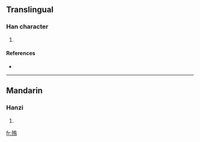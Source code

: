 ==Translingual==

===Han character===
{{Han char|rn=78|rad=歹|as=11|sn=15|four=1722<sub>7</sub>|canj=一弓竹日火 (MNHAF)}}

# {{defn|Han|sort=歹11}}

====References====
* {{Han ref|kx=0583.141|dkj=16567|hdz=21393.080|uh=6BA6|ud=27558|bh=E5F4|bd=58868}}

----

==Mandarin==

===Hanzi===
{{cmn-hanzi|pin=[[diāo]] ([[diao1]])|wg=tiao<sup>1</sup>}}

# {{defn|Mandarin}}

[[fr:殦]]